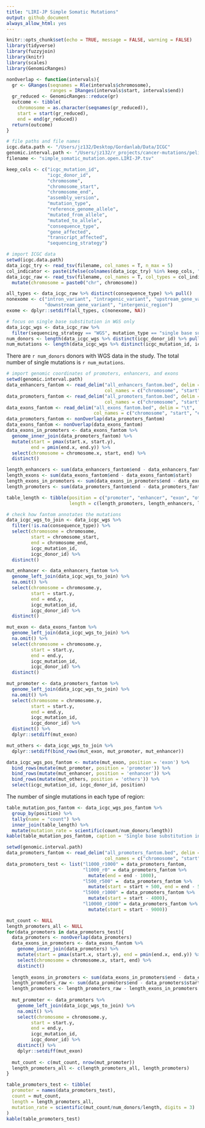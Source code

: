 ```yaml
---
title: "LIRI-JP Simple Somatic Mutations"
output: github_document
always_allow_html: yes
---
```


```r
knitr::opts_chunk$set(echo = TRUE, message = FALSE, warning = FALSE)
library(tidyverse)
library(fuzzyjoin)
library(knitr)
library(scales)
library(GenomicRanges)
```

```r
nonOverlap <- function(intervals){
  gr <- GRanges(seqnames = Rle(intervals$chromosome), 
                ranges = IRanges(intervals$start, intervals$end))
  gr_reduced <- GenomicRanges::reduce(gr)
  outcome <- tibble(
    chromosome = as.character(seqnames(gr_reduced)),
    start = start(gr_reduced),
    end = end(gr_reduced))
  return(outcome)
}
```

```r
# file paths and file names
icgc.data.path <- "/Users/jz132/Desktop/Gordanlab/Data/ICGC"
genomic.interval.path <- "/Users/jz132/r_projects/cancer-mutations/pelinks"
filename <- "simple_somatic_mutation.open.LIRI-JP.tsv"

keep_cols <- c("icgc_mutation_id", 
               "icgc_donor_id", 
               "chromosome",
               "chromosome_start",
               "chromosome_end",
               "assembly_version",
               "mutation_type",
               "reference_genome_allele",
               "mutated_from_allele",
               "mutated_to_allele",
               "consequence_type",
               "gene_affected",
               "transcript_affected",
               "sequencing_strategy")

# import ICGC data
setwd(icgc.data.path)
data_icgc_try <- read_tsv(filename, col_names = T, n_max = 5)
col_indicator <- paste(ifelse(colnames(data_icgc_try) %in% keep_cols, "?", "-"), collapse = "")
data_icgc_raw <- read_tsv(filename, col_names = T, col_types = col_indicator) %>%
  mutate(chromosome = paste0("chr", chromosome))

all_types <- data_icgc_raw %>% distinct(consequence_type) %>% pull()
nonexome <- c("intron_variant", "intragenic_variant", "upstream_gene_variant", 
              "downstream_gene_variant", "intergenic_region")
exome <- dplyr::setdiff(all_types, c(nonexome, NA))

# focus on single base substitution in WGS only
data_icgc_wgs <- data_icgc_raw %>% 
  filter(sequencing_strategy == "WGS", mutation_type == "single base substitution")
num_donors <- length(data_icgc_wgs %>% distinct(icgc_donor_id) %>% pull())
num_mutations <- length(data_icgc_wgs %>% distinct(icgc_mutation_id, icgc_donor_id) %>% pull())
```

There are `r num_donors` donors with WGS data in the study. The total number of single mutations is `r num_mutations`. 

```r
# import genomic coordinates of promoters, enhancers, and exons
setwd(genomic.interval.path)
data_enhancers_fantom <- read_delim("all_enhancers_fantom.bed", delim = "\t",
                                    col_names = c("chromosome", "start", "end"))
data_promoters_fantom <- read_delim("all_promoters_fantom.bed", delim = "\t",
                                    col_names = c("chromosome", "start", "end"))
data_exons_fantom <- read_delim("all_exons_fantom.bed", delim = "\t", 
                                col_names = c("chromosome", "start", "end"))
data_promoters_fantom <- nonOverlap(data_promoters_fantom)
data_exons_fantom <- nonOverlap(data_exons_fantom)
data_exons_in_promoters <- data_exons_fantom %>%
  genome_inner_join(data_promoters_fantom) %>%
  mutate(start = pmax(start.x, start.y),
         end = pmin(end.x, end.y)) %>%
  select(chromosome = chromosome.x, start, end) %>%
  distinct()

length_enhancers <- sum(data_enhancers_fantom$end - data_enhancers_fantom$start)
length_exons <- sum(data_exons_fantom$end - data_exons_fantom$start)
length_exons_in_promoters <- sum(data_exons_in_promoters$end - data_exons_in_promoters$start)
length_promoters <- sum(data_promoters_fantom$end - data_promoters_fantom$start) - length_exons_in_promoters

table_length <- tibble(position = c("promoter", "enhancer", "exon", "others"),
                       length = c(length_promoters, length_enhancers, length_exons, NA))

# check how fantom annotates the mutations
data_icgc_wgs_to_join <- data_icgc_wgs %>%
  filter(!is.na(consequence_type)) %>% 
  select(chromosome = chromosome,
         start = chromosome_start,
         end = chromosome_end,
         icgc_mutation_id,
         icgc_donor_id) %>%
  distinct()

mut_enhancer <- data_enhancers_fantom %>% 
  genome_left_join(data_icgc_wgs_to_join) %>%
  na.omit() %>%
  select(chromosome = chromosome.y,
         start = start.y,
         end = end.y,
         icgc_mutation_id,
         icgc_donor_id) %>%
  distinct()

mut_exon <- data_exons_fantom %>% 
  genome_left_join(data_icgc_wgs_to_join) %>%
  na.omit() %>%
  select(chromosome = chromosome.y,
         start = start.y,
         end = end.y,
         icgc_mutation_id,
         icgc_donor_id) %>%
  distinct()

mut_promoter <- data_promoters_fantom %>% 
  genome_left_join(data_icgc_wgs_to_join) %>%
  na.omit() %>%
  select(chromosome = chromosome.y,
         start = start.y,
         end = end.y,
         icgc_mutation_id,
         icgc_donor_id) %>%
  distinct() %>%
  dplyr::setdiff(mut_exon)

mut_others <- data_icgc_wgs_to_join %>%
  dplyr::setdiff(bind_rows(mut_exon, mut_promoter, mut_enhancer))

data_icgc_wgs_pos_fantom <- mutate(mut_exon, position = 'exon') %>%
  bind_rows(mutate(mut_promoter, position = 'promoter')) %>%
  bind_rows(mutate(mut_enhancer, position = 'enhancer')) %>%
  bind_rows(mutate(mut_others, position = 'others')) %>%
  select(icgc_mutation_id, icgc_donor_id, position)
```

The number of single mutations in each type of region:

```r
table_mutation_pos_fantom <- data_icgc_wgs_pos_fantom %>% 
  group_by(position) %>%
  tally(name = "count") %>%
  inner_join(table_length) %>%
  mutate(mutation_rate = scientific(count/num_donors/length))
kable(table_mutation_pos_fantom, caption = 'Single base substitution in WGS studies')
```


```r
setwd(genomic.interval.path)
data_promoters_fantom <- read_delim("all_promoters_fantom.bed", delim = "\t",
                                    col_names = c("chromosome", "start", "end"))
data_promoters_test <- list("l1000_r1000" = data_promoters_fantom,
                            "l1000_r0" = data_promoters_fantom %>% 
                              mutate(end = end - 1000),
                            "l500_r500" =  data_promoters_fantom %>%
                              mutate(start = start + 500, end = end - 500),
                            "l5000_r1000" = data_promoters_fantom %>% 
                              mutate(start = start - 4000),
                            "l10000_r1000" = data_promoters_fantom %>%
                              mutate(start = start - 9000))

mut_count <- NULL
length_promoters_all <- NULL
for(data_promoters in data_promoters_test){
  data_promoters <- nonOverlap(data_promoters)
  data_exons_in_promoters <- data_exons_fantom %>%
    genome_inner_join(data_promoters) %>%
    mutate(start = pmax(start.x, start.y), end = pmin(end.x, end.y)) %>% 
    select(chromosome = chromosome.x, start, end) %>%
    distinct()
  
  length_exons_in_promoters <- sum(data_exons_in_promoters$end - data_exons_in_promoters$start)
  length_promoters_raw <- sum(data_promoters$end - data_promoters$start)
  length_promoters <- length_promoters_raw - length_exons_in_promoters
  
  mut_promoter <- data_promoters %>% 
    genome_left_join(data_icgc_wgs_to_join) %>%
    na.omit() %>%
    select(chromosome = chromosome.y,
         start = start.y,
         end = end.y,
         icgc_mutation_id,
         icgc_donor_id) %>%
    distinct() %>%
    dplyr::setdiff(mut_exon)
  
  mut_count <- c(mut_count, nrow(mut_promoter))
  length_promoters_all <- c(length_promoters_all, length_promoters)
}

table_promoters_test <- tibble(
  promoter = names(data_promoters_test),
  count = mut_count,
  length = length_promoters_all,
  mutation_rate = scientific(mut_count/num_donors/length, digits = 3)
)
kable(table_promoters_test)
```